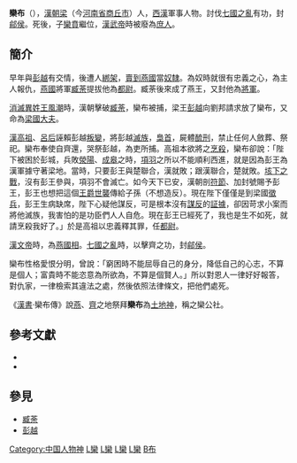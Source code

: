 '''欒布'''（{{bd|？||前145年||}}），[[漢朝|漢朝]][[梁|梁]]（今[[河南省|河南省]][[商丘市|商丘市]]）人，[[西漢|西漢]]軍事人物。討伐[[七國之亂|七國之亂]]有功，封[[鄃侯|鄃侯]]。死後，子[[欒賁|欒賁]]繼位，[[漢武帝|漢武帝]]時被廢為[[庶人|庶人]]。

==簡介==
早年與[[彭越|彭越]]有交情，後遭人[[綁架|綁架]]，[[人口販賣|賣到]][[燕國|燕國]]當[[奴隸|奴隸]]。為奴時就很有忠義之心，為主人報仇，[[燕國|燕國]]將軍[[臧荼|臧荼]]提拔他為[[都尉|都尉]]。臧荼後來成了燕王，又封他為[[將軍|將軍]]。

[[消滅異姓王風潮|消滅異姓王風潮]]時，漢朝擊破[[臧荼|臧荼]]，欒布被捕，梁王[[彭越|彭越]]向劉邦請求放了欒布，又命為[[梁國|梁國]][[大夫|大夫]]。

[[漢高祖|漢高祖]]、[[呂后|呂后]]誣賴彭越[[叛變|叛變]]，將彭越[[滅族|滅族]]，[[梟首|梟首]]，屍體[[酼刑|酼刑]]，禁止任何人斂葬、祭祀。欒布奉使自齊還，哭祭彭越，為吏所捕。高祖本欲將之[[烹殺|烹殺]]，欒布卻說：「陛下被困於彭城，兵敗[[滎陽|滎陽]]、[[成皋|成皋]]之時，[[項羽|項羽]]之所以不能順利西進，就是因為彭王為漢軍據守著梁地。當時，只要彭王與楚聯合，漢就敗；跟漢聯合，楚就敗。[[垓下之戰|垓下之戰]]，沒有彭王參與，項羽不會滅亡。如今天下已安，漢朝剖[[符節|符節]]、加封號賜予彭王，彭王也想把這個[[王爵|王爵]][[世襲|世襲]]傳給子孫（不想造反）。現在陛下僅僅是到梁國[[徵兵|徵兵]]，彭王生病缺席，陛下心疑他謀反，可是根本沒有[[謀反|謀反]]的[[証據|証據]]，卻因苛求小案而將他滅族，我害怕的是功臣們人人自危。現在彭王已經死了，我也是生不如死，就請烹殺我好了。」於是高祖以忠義釋其罪，任[[都尉|都尉]]。

[[漢文帝|漢文帝]]時，為[[燕|燕]][[國相|國相]]。[[七國之亂|七國之亂]]時，以擊齊之功，封[[鄃侯|鄃侯]]。

欒布性格愛恨分明，曾說：「窮困時不能屈辱自己的身分，降低自己的心志，不算是個人；富貴時不能恣意為所欲為，不算是個賢人。」所以對恩人一律好好報答，對仇家，一律檢索其違法之處，然後依照法律條文，把他們處死。

《[[漢書|漢書]]·欒布傳》說[[燕|燕]]、[[齊|齊]]之地祭拜'''欒布'''為[[土地神|土地神]]，稱之欒公社。

==參考文獻==
*{{wikisource history link|史記|100|欒布}}
*{{wikisource history link|漢書|037|欒布}}

==參見==
*[[臧荼|臧荼]]
*[[彭越|彭越]]

{{秦末汉初人物}}
{{汉朝人小作品}}

[[Category:中国人物神|Category:中国人物神]]
[[Category:道教神祇|L欒]]
[[Category:西漢軍事人物|L欒]]
[[Category:西漢政治人物|L欒]]
[[Category:商丘人|L欒]]
[[Category:栾姓|B布]]